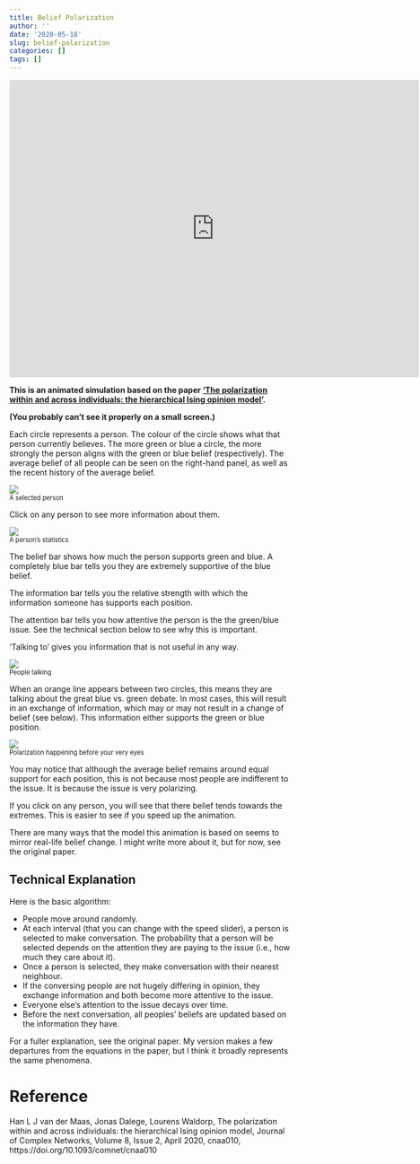 ```yaml
---
title: Belief Polarization
author: ''
date: '2020-05-18'
slug: belief-polarization
categories: []
tags: []
---
```

<iframe src="https://editor.p5js.org/daikman/embed/R9Pvfdq_6" style="width: 730px; height: 530px; border: none;"></iframe>
<b>This is an animated simulation based on the paper ['The polarization within and across individuals: the hierarchical Ising opinion model'](#ref).

(You probably can't see it properly on a small screen.)</b>

Each circle represents a person. The colour of the circle shows what that person currently believes. The more green or blue a circle, the more strongly the person aligns with the green or blue belief (respectively). The average belief of all people can be seen on the right-hand panel, as well as the recent history of the average belief.

![](/images/selectedPerson.png)
<div style="font-size: 0.8em;">A selected person</div>

Click on any person to see more information about them.

![](/images/statsPerson.png)
<div style="font-size: 0.8em;">A person's statistics</div>

The belief bar shows how much the person supports green and blue. A completely blue bar tells you they are extremely supportive of the blue belief.

The information bar tells you the relative strength with which the information someone has supports each position.

The attention bar tells you how attentive the person is the the green/blue issue. See the technical section below to see why this is important.

'Talking to' gives you information that is not useful in any way.

![](/images/talkDemo.png)
<div style="font-size: 0.8em;">People talking</div>

When an orange line appears between two circles, this means they are talking about the great blue vs. green debate. In most cases, this will result in an exchange of information, which may or may not result in a change of belief (see below). This information either supports the green or blue position.

![](/images/personDemo.png)
<div style="font-size: 0.8em;">Polarization happening before your very eyes</div>

You may notice that although the average belief remains around equal support for each position, this is not because most people are indifferent to the issue. It is because the issue is very polarizing.

If you click on any person, you will see that there belief tends towards the extremes. This is easier to see if you speed up the animation.

There are many ways that the model this animation is based on seems to mirror real-life belief change. I might write more about it, but for now, see the original paper.

## Technical Explanation

Here is the basic algorithm:
<ul>
<li>
People move around randomly.
</li>
<li>
At each interval (that you can change with the speed slider), a person is selected to make conversation. The probability that a person will be selected depends on the attention they are paying to the issue (i.e., how much they care about it).
</li>
<li>
Once a person is selected, they make conversation with their nearest neighbour.
</li>
<li>
If the conversing people are not hugely differing in opinion, they exchange information and both become more attentive to the issue.
</li>
<li>
Everyone else's attention to the issue decays over time.
</li>
<li>
Before the next conversation, all peoples' beliefs are updated based on the information they have.
</li>
</ul>
For a fuller explanation, see the original paper. My version makes a few departures from the equations in the paper, but I think it broadly represents the same phenomena.

# Reference {#ref}
Han L J van der Maas, Jonas Dalege, Lourens Waldorp, The polarization within and across individuals: the hierarchical Ising opinion model, Journal of Complex Networks, Volume 8, Issue 2, April 2020, cnaa010, https://doi.org/10.1093/comnet/cnaa010